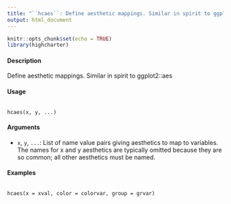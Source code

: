 ---
title: "``hcaes``: Define aesthetic mappings. Similar in spirit to ggplot2::aes"
output: html_document
---

```{r setup, include=FALSE}

knitr::opts_chunk$set(echo = TRUE)
library(highcharter)
```


#### Description 

Define aesthetic mappings. Similar in spirit to ggplot2::aes

####  Usage 

<pre><code>
hcaes(x, y, ...)
</code></pre> 

#### Arguments 
* ``x``, ``y``, ``...``: List of name value pairs giving aesthetics to map to variables. The names for x and y aesthetics are typically omitted because they are so common; all other aesthetics must be named.

#### Examples 

<pre><code>
hcaes(x = xval, color = colorvar, group = grvar)
</code></pre>
